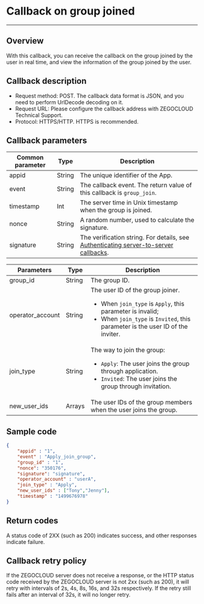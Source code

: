 # Callback on group joined

---

## Overview

With this callback, you can receive the callback on the group joined by the user in real time, and view the information of the group joined by the user.

## Callback description

- Request method: POST.
  <Note title="Note">
  The callback data format is JSON, and you need to perform UrlDecode decoding on it.
  </Note>
- Request URL: Please configure the callback address with ZEGOCLOUD Technical Support.
- Protocol: HTTPS/HTTP. HTTPS is recommended.

## Callback parameters

| Common parameter | Type | Description |
|------|------|------|
| appid | String | The unique identifier of the App. |
| event | String | The callback event. The return value of this callback is `group_join`. |
| timestamp | Int | The server time in Unix timestamp when the group is joined. |
| nonce | String | A random number, used to calculate the signature. |
| signature | String | The verification string. For details, see [Authenticating server-to-server callbacks](./../Authenticating%20server-to-server%20callbacks.mdx).

| Parameters | Type | Description |
|------|------|------|
| group_id | String | The group ID. |
| operator_account | String | The user ID of the group joiner. <ul><li>When `join_type` is `Apply`, this parameter is invalid;</li><li>When `join_type` is `Invited`, this parameter is the user ID of the inviter.</li></ul>|
| join_type | String | The way to join the group: <ul><li>`Apply`: The user joins the group through application.</li><li>`Invited`: The user joins the group through invitation.</li></ul> |
| new_user_ids | Arrays | The user IDs of the group members when the user joins the group. |

## Sample code

```json
{
    "appid" : "1",
    "event" : "Apply_join_group",
    "group_id" : "1",
    "nonce": "350176",
    "signature": "signature",
    "operator_account" : "userA",
    "join_type" : "Apply",
    "new_user_ids" : ["Tony","Jenny"],
    "timestamp" : "1499676978"
}
```

## Return codes

A status code of 2XX (such as 200) indicates success, and other responses indicate failure.

## Callback retry policy

If the ZEGOCLOUD server does not receive a response, or the HTTP status code received by the ZEGOCLOUD server is not 2xx (such as 200), it will retry with intervals of 2s, 4s, 8s, 16s, and 32s respectively. If the retry still fails after an interval of 32s, it will no longer retry.